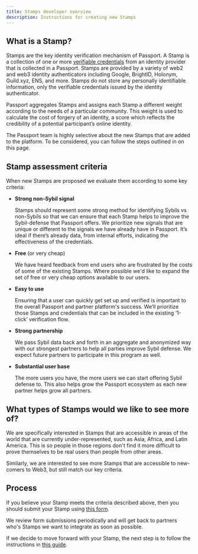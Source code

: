```yaml
---
title: Stamps developer overview
description: Instructions for creating new Stamps
---
```


## What is a Stamp?

Stamps are the key identity verification mechanism of Passport. A Stamp is a collection of one or more [verifiable credentials](#verifiable-credentials-vcs) from an identity provider that is collected in a Passport. Stamps are provided by a variety of web2 and web3 identity authenticators including Google, BrightID, Holonym, Guild.xyz, ENS, and more. Stamps do not store any personally identifiable information, only the verifiable credentials issued by the identity authenticator.

Passport aggregates Stamps and assigns each Stamp a different weight according to the needs of a particular community. This weight is used to calculate the cost of forgery of an identity, a score which reflects the credibility of a potential participant’s online identity. 

The Passport team is highly selective about the new Stamps that are added to the platform. To be considered, you can follow the steps outlined in on this page.

## Stamp assessment criteria

When new Stamps are proposed we evaluate them according to some key criteria:

- **Strong non-Sybil signal**

  Stamps should represent some strong method for identifying Sybils vs non-Sybils so that we can ensure that each Stamp helps to improve the Sybil-defense that Passport offers. We prioritize new signals that are unique or different to the signals we have already have in Passport. It’s ideal if there’s already data, from internal efforts, indicating the effectiveness of the credentials.

- **Free** (or very cheap)

  We have heard feedback from end users who are frustrated by the costs of some of the existing Stamps. Where possible we'd like to expand the set of free or very cheap options available to our users.

- **Easy to use**
  
  Ensuring that a user can quickly get set up and verified is important to the overall Passport and partner platform's success. We’ll prioritize those Stamps and credentials that can be included in the existing ‘1-click’ verification flow.

- **Strong partnership**

  We pass Sybil data back and forth in an aggregate and anonymized way with our strongest partners to help all parties improve Sybil defense. We expect future partners to participate in this program as well.

- **Substantial user base**

  The more users you have, the more users we can start offering Sybil defense to. This also helps grow the Passport ecosystem as each new partner helps grow all partners.


## What types of Stamps would we like to see more of?

We are specifically interested in Stamps that are accessible in areas of the world that are currently under-represented, such as Asia, Africa, and Latin America. This is so people in those regions don't find it more difficult to prove themselves to be real users than people from other areas.

Similarly, we are interested to see more Stamps that are accessible to new-comers to Web3, but still match our key criteria. 

## Process

If you believe your Stamp meets the criteria described above, then you should submit your Stamp using [this form](https://docs.google.com/forms/d/e/1FAIpQLSffvrP4JJiPnvCvHDz9B7-lpCJFGQVwWoI0nut8w57hmURwMg/viewform).

We review form submissions periodically and will get back to partners who's Stamps we want to integrate as soon as possible.

If we decide to move forward with your Stamp, the next step is to follow the instructions in [this guide](https://docs.passport.xyz/stamps/integrating-a-new-stamp).
